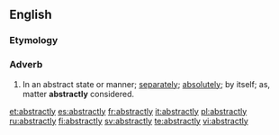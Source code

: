 ==English==
===Etymology===
{{suffix|abstract|ly}}

===Adverb===
{{en-adv}}

#In an abstract state or manner; [[separately]]; [[absolutely]]; by itself; as, matter '''abstractly''' considered.

[[et:abstractly]]
[[es:abstractly]]
[[fr:abstractly]]
[[it:abstractly]]
[[pl:abstractly]]
[[ru:abstractly]]
[[fi:abstractly]]
[[sv:abstractly]]
[[te:abstractly]]
[[vi:abstractly]]